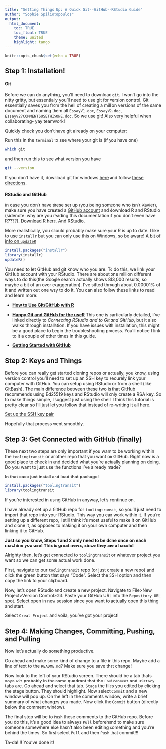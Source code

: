 ```yaml
---
title: "Setting Things Up: A Quick Git--GitHub--RStudio Guide"
author: "Sophie Spiliotopoulos"
output: 
  html_document:
    toc: TRUE
    toc_float: TRUE
    theme: united
    highlight: tango
---
```


```r
knitr::opts_chunk$set(echo = TRUE)
```
## Step 1: Installation! 

#### Git
Before we can do anything, you'll need to download `git`. I won't go into the nitty gritty, but essentially you'll need to use git for version control. Git essentially saves you from the hell of creating a million versions of the same document and naming them all `EssayV1.doc`, `EssayV2.doc`, `EssayV27COMMENTSUSETHISONE.doc`. So we use git! Also very helpful when collaborating- yay teamwork!  

Quickly check you don't have git already on your computer: 

Run this in the `terminal` to see where your git is (if you have one)
```bash
which git
```

and then run this to see what version you have
```bash
git --version
```

If you don't have it, download git for windows [here](https://gitforwindows.org/) and follow [these directions](https://happygitwithr.com/install-git.html#install-git-windows). 

#### RStudio and GitHub
In case you don't have these set up (you being someone who isn't Xavier), make sure you have created a [GitHub account](https://github.com/) and download R and RStudio (sidenote: why are you reading this documentation if you don't even have R????). [Download R here](https://cloud.r-project.org/). And [RStudio](https://www.rstudio.com/products/rstudio/download/preview/). 

More realistically, you should probably make sure your R is up to date. I like to use `installr` but you can only use this on Windows, so be aware! 
[A bit of info on `updateR` ](https://www.rdocumentation.org/packages/installr/versions/0.23.2/topics/updateR)

```r
install.packages("installr")
library(installr)
updateR()
```


You need to let GitHub and git know who you are. To do this, we link your GitHub account with your RStudio. There are about one million different ways to do this(the Google search actually shows 813,000 results, so maybe a bit of an over exaggeration). I've sifted through about 0.00001% of it and written out one way to do it. You can also follow these links to read and learn more: 

- **[How to Use Git/GitHub with R](https://rfortherestofus.com/2021/02/how-to-use-git-github-with-r/)**

- **[Happy Git and GitHub for the useR](https://happygitwithr.com/rstudio-git-github.html)** This one is particularly detailed, I've linked directly to *Connecting RStudio and to Git and GitHub*, but it also walks through installation. If you have issues with installation, this might be a good place to begin the troubleshooting process. You'll notice I link to it a couple of other times in this guide. 

- **[Getting Started with  GitHub](https://jennybc.github.io/2014-05-12-ubc/ubc-r/session2.4_github.html)**


## Step 2: Keys and Things
Before you can really get started cloning repos or actually, you know, using version control you'll need to set up an SSH key to securely link your computer with GitHub. You can setup using RStudio or from a shell (like GitBash). The main difference between these two is that GitHub recommends using Ed25519 keys and RStudio will only create a RSA key. So to make things simple, I suggest just using the shell. I think this tutorial is pretty clear so I'll just let you follow that instead of re-writing it all here. 

[Set up the SSH key pair](https://happygitwithr.com/ssh-keys.html#create-an-ssh-key-pair)

Hopefully that process went smoothly. 

## Step 3: Get Connected with GitHub (finally)
These next two steps are only important if you want to be working within the `toolingtransit` or another repo that you want on GitHub. Right now is a good place to check in and decided what you're actually planning on doing. Do you want to just use the functions I've already made? 

In that case just install and load that package! 

```r
install.packages("toolingtransit")
library(toolingtransit)
```

If you're interested in using GitHub in anyway, let's continue on. 

I have already set up a GitHub repo for `toolingtransit`, so you'll just need to import that repo into your RStudio. This way you can work within it. If you're setting up a different repo, I still think it's most useful to make it on GitHub and clone it, as opposed to making it on your own computer and then linking it to GitHub. 

**Just so you know, Steps 1 and 2 only need to be done once on each machine you use! This is great news, since they are a hassle!**

Alrighty then, let's get connected to `toolingtransit` or whatever project you want so we can get some actual work done. 

First, navigate to our `toolingtransit` repo (or just create a new repo) and click the green button that says "Code". Select the SSH option and then copy the link to your clipboard. 

Now, let's open RStudio and create a new project. Navigate to File>New Project>Version Control>Git. Paste your GitHub URL into the `Repository URL`  spot. Select open in new session since you want to actually open this thing and start. 

Select `Creat Project` and voila, you've got your project! 

## Step 4: Making Changes, Committing, Pushing, and Pulling
Now let's actually do something productive. 

Go ahead and make some kind of change to a file in this repo. Maybe add a line of text to the `README.md`? Make sure you save that change! 

Now look to the left of your RStudio screen. There should be a tab thats says `Git` probably in the same quadrant that the `Environment` and `History` tabs are. Go ahead and select that tab. `Stage` the files you edited by clicking the stage button. They should highlight. Now select `Commit` and a new window will pop up. On the left in the comments window, write a brief summary of what changes you made. Now click the `Commit` button (directly below the comment window). 

The final step will be to `Push` these comments to the GitHub repo. Before you do this, it's a good idea to always `Pull` beforehand to make sure someone somewhere else hasn't also been editing something and you're behind the times. So first select `Pull` and then `Push` that commit!!!

Ta-da!!!! You've done it! 

